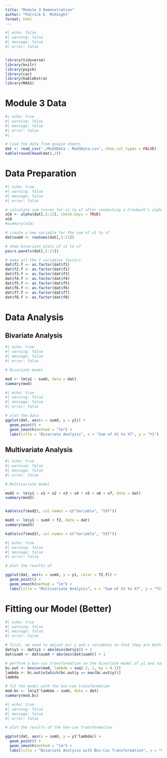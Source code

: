 ```yaml
---
title: "Module 3 Demonstration"
author: "Patrick E. McKnight"
format: html
---
```


```r
#| echo: false
#| warning: false
#| message: false
#| error: false


library(tidyverse)
library(knitr)
library(psych)
library(car)
library(kableExtra)
library(MASS)
```

# Module 3 Data

```r
#| echo: true
#| warning: false
#| message: false
#| error: false
#| 

# Load the data from google sheets
dat <- read_csv("./Mod3Data - Mod3Data.csv", show_col_types = FALSE)
kable(round(head(dat),2))
```

# Data Preparation

```r
#| echo: true
#| warning: false
#| message: false
#| error: false

# calculate sum scores for x1 to x7 after conducting a Cronbach's alpha analysis
xCA <- alpha(dat[,5:11], check.keys = TRUE)
xCA
#summary(xCA)

# create a new variable for the sum of x1 to x7
dat$sumX <- rowSums(dat[,5:11])

# show bivariate plots of x1 to x7
pairs.panels(dat[,5:11])

# make all the f variables factors
dat$f1.f <- as.factor(dat$f1)
dat$f2.f <- as.factor(dat$f2)
dat$f3.f <- as.factor(dat$f3)
dat$f4.f <- as.factor(dat$f4)
dat$f5.f <- as.factor(dat$f5)
dat$f6.f <- as.factor(dat$f6)
dat$f7.f <- as.factor(dat$f7)
dat$f8.f <- as.factor(dat$f8)


```


# Data Analysis

## Bivariate Analysis

```r
#| echo: true
#| warning: false
#| message: false
#| error: false

# Bivariate model

mod <- lm(y1 ~ sumX, data = dat)
summary(mod)
```

```r
#| echo: true
#| warning: false
#| message: false
#| error: false

# plot the data
ggplot(dat, aes(x = sumX, y = y1)) +
  geom_point() +
  geom_smooth(method = "lm") +
  labs(title = "Bivariate Analysis", x = "Sum of X1 to X7", y = "Y1")

```

## Multivariate Analysis

```r
#| echo: true
#| warning: false
#| message: false
#| error: false

# Multivariate model

mod2 <- lm(y1 ~ x1 + x2 + x3 + x4 + x5 + x6 + x7, data = dat)
summary(mod2)


kable(vif(mod2), col.names = c("Variable", "VIF"))

mod3 <- lm(y1 ~ sumX + f2, data = dat)
summary(mod3)

kable(vif(mod3), col.names = c("Variable", "VIF"))


```

```r
#| echo: true
#| warning: false
#| message: false
#| error: false

# plot the results of

ggplot(dat, aes(x = sumX, y = y1, color = f2.f)) +
  geom_point() +
  geom_smooth(method = "lm") +
  labs(title = "Multivariate Analysis", x = "Sum of X1 to X7", y = "Y1")

```

# Fitting our Model (Better)

```r
#| echo: true
#| warning: false
#| message: false
#| error: false

# first, we need to adjust our y and x variables so that they are both positive
dat$y1 <- dat$y1 + abs(min(dat$y1)) + 1
dat$sumX <- dat$sumX + abs(min(dat$sumX)) + 1

# perform a box-cox transformation on the bivariate model of y1 and sumX
bc.out <- boxcox(mod, lambda = seq(-2, 2, by = 0.1))
lambda <- bc.out$x[which(bc.out$y == max(bc.out$y))]
lambda

# fit the model with the box-cox transformation
mod.bc <- lm(y1^lambda ~ sumX, data = dat)
summary(mod.bc)

```

```r
#| echo: true
#| warning: false
#| message: false
#| error: false

# plot the results of the box-cox transformation

ggplot(dat, aes(x = sumX, y = y1^lambda)) +
  geom_point() +
  geom_smooth(method = "lm") +
  labs(title = "Bivariate Analysis with Box-Cox Transformation", x = "Sum of X1 to X7", y = "Y1^lambda")

```